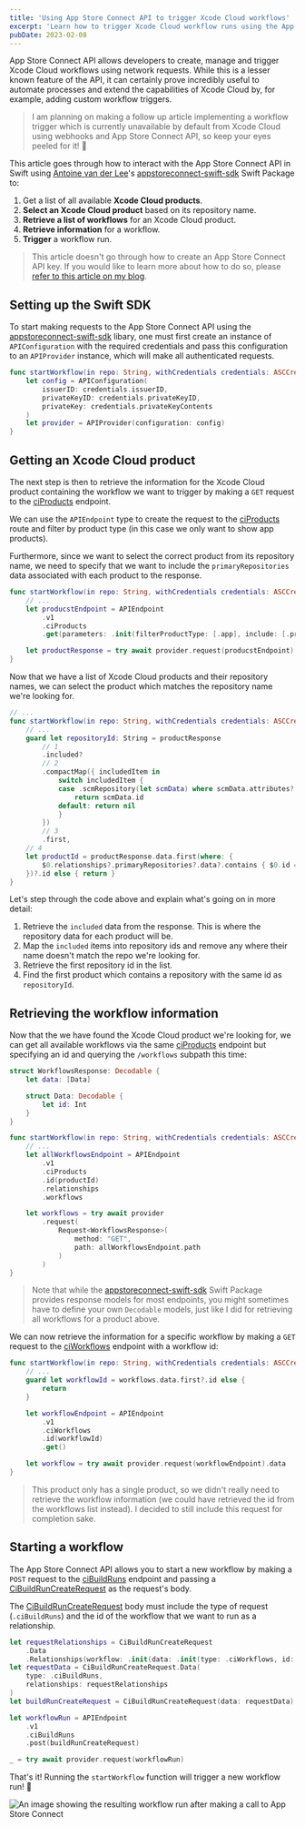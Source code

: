 ```yaml
---
title: 'Using App Store Connect API to trigger Xcode Cloud workflows'
excerpt: 'Learn how to trigger Xcode Cloud workflow runs using the App Store Connect API.'
pubDate: 2023-02-08
---
```


App Store Connect API allows developers to create, manage and trigger Xcode Cloud workflows using network requests. While this is a lesser known feature of the API, it can certainly prove incredibly useful to automate processes and extend the capabilities of Xcode Cloud by, for example, adding custom workflow triggers.

> I am planning on making a follow up article implementing a workflow trigger which is currently unavailable by default from Xcode Cloud using webhooks and App Store Connect API, so keep your eyes peeled for it! 👀

This article goes through how to interact with the App Store Connect API in Swift using [Antoine van der Lee](https://twitter.com/twannl)'s [appstoreconnect-swift-sdk](https://github.com/AvdLee/appstoreconnect-swift-sdk) Swift Package to:

1. Get a list of all available **Xcode Cloud products**.
2. **Select an Xcode Cloud product** based on its repository name.
3. **Retrieve a list of workflows** for an Xcode Cloud product.
4. **Retrieve information** for a workflow.
5. **Trigger** a workflow run.

> This article doesn't go through how to create an App Store Connect API key. If you would like to learn more about how to do so, please [refer to this article on my blog](/fastlane-appstore-connect-api-and-github-actions#creating-an-app-store-connect-api-key).

## Setting up the Swift SDK

To start making requests to the App Store Connect API using the [appstoreconnect-swift-sdk](https://github.com/AvdLee/appstoreconnect-swift-sdk) libary, one must first create an instance of `APIConfiguration` with the required credentials and pass this configuration to an `APIProvider` instance, which will make all authenticated requests.

```swift:XcodeCloudAPI.swift
func startWorkflow(in repo: String, withCredentials credentials: ASCCredentials) async throws {
    let config = APIConfiguration(
        issuerID: credentials.issuerID,
        privateKeyID: credentials.privateKeyID,
        privateKey: credentials.privateKeyContents
    )
    let provider = APIProvider(configuration: config)
}
```

## Getting an Xcode Cloud product

The next step is then to retrieve the information for the Xcode Cloud product containing the workflow we want to trigger by making a `GET` request to the [ciProducts](https://developer.apple.com/documentation/appstoreconnectapi/list_all_xcode_cloud_products) endpoint.

We can use the `APIEndpoint` type to create the request to the [ciProducts](https://developer.apple.com/documentation/appstoreconnectapi/list_all_xcode_cloud_products) route and filter by product type (in this case we only want to show app products).

Furthermore, since we want to select the correct product from its repository name, we need to specify that we want to include the `primaryRepositories` data associated with each product to the response.

```swift:XcodeCloudAPI.swift
func startWorkflow(in repo: String, withCredentials credentials: ASCCredentials) async throws {
    // ...
    let producstEndpoint = APIEndpoint
        .v1
        .ciProducts
        .get(parameters: .init(filterProductType: [.app], include: [.primaryRepositories]))

    let productResponse = try await provider.request(producstEndpoint)
}
```

Now that we have a list of Xcode Cloud products and their repository names, we can select the product which matches the repository name we're looking for.

```swift:XcodeCloudAPI.swift
// ...
func startWorkflow(in repo: String, withCredentials credentials: ASCCredentials) async throws {
    // ...
    guard let repositoryId: String = productResponse
        // 1
        .included?
        // 2
        .compactMap({ includedItem in
            switch includedItem {
            case .scmRepository(let scmData) where scmData.attributes?.repositoryName == repo:
                return scmData.id
            default: return nil
            }
        })
        // 3
        .first,
    // 4
    let productId = productResponse.data.first(where: {
        $0.relationships?.primaryRepositories?.data?.contains { $0.id == repositoryId } == true
    })?.id else { return }
}
```

Let's step through the code above and explain what's going on in more detail:

1. Retrieve the `included` data from the response. This is where the repository data for each product will be.
2. Map the `included` items into repository ids and remove any where their name doesn't match the repo we're looking for.
3. Retrieve the first repository id in the list.
4. Find the first product which contains a repository with the same id as `repositoryId`.

## Retrieving the workflow information

Now that the we have found the Xcode Cloud product we're looking for, we can get all available workflows via the same [ciProducts](https://developer.apple.com/documentation/appstoreconnectapi/list_all_xcode_cloud_products) endpoint but specifying an id and querying the `/workflows` subpath this time:

```swift:XcodeCloudAPI.swift
struct WorkflowsResponse: Decodable {
    let data: [Data]

    struct Data: Decodable {
        let id: Int
    }
}

func startWorkflow(in repo: String, withCredentials credentials: ASCCredentials) async throws {
    // ...
    let allWorkflowsEndpoint = APIEndpoint
        .v1
        .ciProducts
        .id(productId)
        .relationships
        .workflows

    let workflows = try await provider
        .request(
            Request<WorkflowsResponse>(
                method: "GET",
                path: allWorkflowsEndpoint.path
            )
        )
}
```

> Note that while the [appstoreconnect-swift-sdk](https://github.com/AvdLee/appstoreconnect-swift-sdk) Swift Package provides response models for most endpoints, you might sometimes have to define your own `Decodable` models, just like I did for retrieving all workflows for a product above.

We can now retrieve the information for a specific workflow by making a `GET` request to the [ciWorkflows](https://developer.apple.com/documentation/appstoreconnectapi/read_xcode_cloud_workflow_information) endpoint with a workflow id:

```swift:XcodeCloudAPI.swift
func startWorkflow(in repo: String, withCredentials credentials: ASCCredentials) async throws {
    // ...
    guard let workflowId = workflows.data.first?.id else {
        return
    }

    let workflowEndpoint = APIEndpoint
        .v1
        .ciWorkflows
        .id(workflowId)
        .get()

    let workflow = try await provider.request(workflowEndpoint).data
}
```

> This product only has a single product, so we didn't really need to retrieve the workflow information (we could have retrieved the id from the workflows list instead). I decided to still include this request for completion sake.

## Starting a workflow

The App Store Connect API allows you to start a new workflow by making a `POST` request to the [ciBuildRuns](https://developer.apple.com/documentation/appstoreconnectapi/start_a_build) endpoint and passing a [CiBuildRunCreateRequest](https://developer.apple.com/documentation/appstoreconnectapi/cibuildruncreaterequest) as the request's body.

The [CiBuildRunCreateRequest](https://developer.apple.com/documentation/appstoreconnectapi/cibuildruncreaterequest) body must include the type of request (`.ciBuildRuns`) and the id of the workflow that we want to run as a relationship.

```swift:XcodeCloudAPI.swift
let requestRelationships = CiBuildRunCreateRequest
    .Data
    .Relationships(workflow: .init(data: .init(type: .ciWorkflows, id: workflow.id)))
let requestData = CiBuildRunCreateRequest.Data(
    type: .ciBuildRuns,
    relationships: requestRelationships
)
let buildRunCreateRequest = CiBuildRunCreateRequest(data: requestData)

let workflowRun = APIEndpoint
    .v1
    .ciBuildRuns
    .post(buildRunCreateRequest)

_ = try await provider.request(workflowRun)
```

That's it! Running the `startWorkflow` function will trigger a new workflow run! 🎉

![An image showing the resulting workflow run after making a call to App Store Connect](/assets/posts/using-app-store-connect-api-to-trigger-xcode-cloud-workflows/xcode-cloud.webp)
